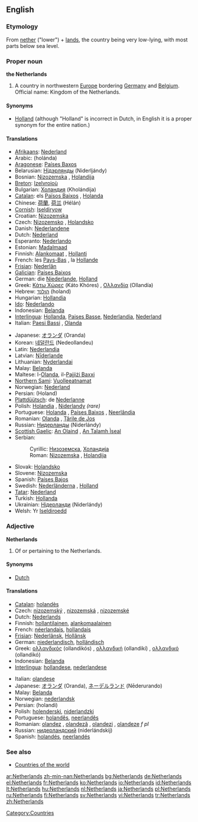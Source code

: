 ==English==
{{wikipedia}}

===Etymology===
From [[nether]] ("lower") + [[land]]s, the country being very low-lying, with most parts below sea level.

===Proper noun===
'''the Netherlands'''

# A country in northwestern [[Europe]] bordering [[Germany]] and [[Belgium]]. Official name: Kingdom of the Netherlands.

====Synonyms====
* [[Holland]] (although "Holland" is incorrect in Dutch, in English it is a proper synonym for the entire nation.)

====Translations====
{{trans-top|country in northwestern Europe}}
* [[Afrikaans]]: [[Nederland]]
* Arabic: {{Arab|[[هولندا]]}} (holánda) {{f}}
* [[Aragonese]]: [[Países Baxos]]
* Belarusian: [[Нідэрлянды]] (Niderljándy) {{m|p}}
* Bosnian: [[Nizozemska#Bosnian|Nizozemska]] {{f}}, [[Holandija#Bosnian|Holandija]] {{f}}
* [[Breton]]: [[Izelvroioù]]
* Bulgarian: [[Холандия]] (Kholándija) {{f}}
* [[Catalan]]: els [[Països Baixos]] {{m|p}}, [[Holanda]] {{f}}
* Chinese: [[荷蘭]], [[荷兰]] (Hélán)
* [[Cornish]]: [[Iseldiryow]]
* Croatian: [[Nizozemska]] {{f}}
* Czech: [[Nizozemsko]] {{n}}, [[Holandsko]] {{n}}
* Danish: [[Nederlandene]]
* Dutch: [[Nederland]]
* Esperanto: [[Nederlando]]
* Estonian: [[Madalmaad]]
* Finnish: [[Alankomaat]] {{p}}, [[Hollanti]]
* French: les [[Pays-Bas]] {{m|p}}, la [[Hollande]]
* [[Frisian]]: [[Nederlân]]
* [[Galician]]: [[Países Baixos]] {{m|p}}
* German: die [[Niederlande]], [[Holland]]
* Greek: [[Κάτω Χώρες]] (Káto Khóres) {{f|p}}, [[Ολλανδία]] (Ollandía) {{f}}
* Hebrew: [[הולנד]] (holand)
* Hungarian: [[Hollandia]]
* [[Ido]]: [[Nederlando]]
* Indonesian: [[Belanda]]
* [[Interlingua]]: [[Hollanda]], [[Paises Basse]], [[Nederlandia]], [[Nederland]]
* Italian: [[Paesi Bassi]] {{m|p}}, [[Olanda]] {{f}}
{{trans-mid}}
* Japanese: [[オランダ]] (Oranda)
* Korean: [[네덜란드]] (Nedeollandeu)
* Latin: [[Nederlandia]] {{f}}
* Latvian: [[Nīderlande]] {{f}}
* Lithuanian: [[Nyderlandai]]
* Malay: [[Belanda]]
* Maltese: l-[[Olanda]], il-[[Pajjiżi Baxxi]]
* [[Northern Sami]]: [[Vuolleeatnamat]]
* Norwegian: [[Nederland]]
* Persian: {{fa-Arab|[[هلند]]}} (Holand)
* [[Plattdüütsch]]: de [[Nederlanne]]
* Polish: [[Holandia]] {{f}}, [[Niderlandy]] {{p}} ''(rare)''
* Portuguese: [[Holanda]] {{f}}, [[Países Baixos]] {{m|p}}, [[Neerlândia]] {{f}}
* Romanian: [[Olanda]] {{f}}, [[Ţările de Jos]]
* Russian: [[Нидерланды]] (Niderlándy) {{m|p}}
* [[Scottish Gaelic]]: [[An Olaind]] {{f}}, [[An Talamh Ìseal]] {{m}}
* Serbian:
*: Cyrillic: [[Низоземска#Serbian|Низоземска]], [[Холандија#Serbian|Холандија]] {{f}}
*: Roman: [[Nizozemska#Serbian|Nizozemska]] {{f}}, [[Holandija#Serbian|Holandija]] {{f}}
* Slovak: [[Holandsko]] {{n}}
* Slovene: [[Nizozemska]] {{f}}
* Spanish: [[Países Bajos]] {{m|p}}
* Swedish: [[Nederländerna]] {{n|p}}, [[Holland]] {{n}}
* [[Tatar]]: [[Nederland]]
* Turkish: [[Hollanda]]
* Ukrainian: [[Нідерланди]] (Niderlándy) {{m|p}}
* Welsh: Yr [[Iseldiroedd]]
{{trans-bottom}}

===Adjective===
'''Netherlands'''

# Of or pertaining to the Netherlands.

====Synonyms====
* [[Dutch]]

====Translations====
{{trans-top|pertaining to the Netherlands}}
* [[Catalan]]: [[holandès]]
* Czech: [[nizozemský]] {{m}}, [[nizozemská]] {{f}}, [[nizozemské]] {{n}}
* Dutch: [[Nederlands]]
* Finnish: [[hollantilainen]], [[alankomaalainen]]
* French: [[néerlandais]], [[hollandais]]
* [[Frisian]]: [[Nederlânsk]], [[Hollânsk]]
* German: [[niederlandisch]], [[holländisch]]
* Greek: [[ολλανδικός]] (ollandikós) {{m}}, [[ολλανδική]] (ollandikí) {{f}}, [[ολλανδικό]] (ollandikó) {{n}}
* Indonesian: [[Belanda]]
* [[Interlingua]]: [[hollandese]], [[nederlandese]]
{{trans-mid}}
* Italian: [[olandese]]
* Japanese: [[オランダ]] (Oranda), [[ネーデルランド]] (Nēderurando)
* Malay: [[Belanda]]
* Norwegian: [[nederlandsk]]
* Persian: {{fa-Arab|[[هلندی]]}} (holandi)
* Polish: [[holenderski]], [[niderlandzki]]
* Portuguese: [[holandês]], [[neerlandês]]
* Romanian: [[olandez]] {{m}}, [[olandeză]] {{f}}, [[olandezi]] {{p}}, [[olandeze]] ''f pl''
* Russian: [[нидерландский]] (niderlándskij)
* Spanish: [[holandés]], [[neerlandés]]
{{trans-bottom}}

===See also===
* [[Appendix:Countries of the world|Countries of the world]]

[[Category:Countries]]

[[ar:Netherlands]]
[[zh-min-nan:Netherlands]]
[[bg:Netherlands]]
[[de:Netherlands]]
[[el:Netherlands]]
[[fr:Netherlands]]
[[ko:Netherlands]]
[[io:Netherlands]]
[[id:Netherlands]]
[[lt:Netherlands]]
[[hu:Netherlands]]
[[nl:Netherlands]]
[[ja:Netherlands]]
[[pl:Netherlands]]
[[ru:Netherlands]]
[[fi:Netherlands]]
[[sv:Netherlands]]
[[vi:Netherlands]]
[[tr:Netherlands]]
[[zh:Netherlands]]